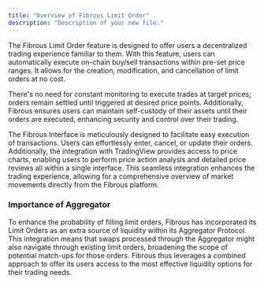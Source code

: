 ```yaml
---
title: "Overview of Fibrous Limit Order"
description: "Description of your new file."
---
```


The Fibrous Limit Order feature is designed to offer users a decentralized trading experience familiar to them. With this feature, users can automatically execute on-chain buy/sell transactions within pre-set price ranges. It allows for the creation, modification, and cancellation of limit orders at no cost.

There's no need for constant monitoring to execute trades at target prices; orders remain settled until triggered at desired price points. Additionally, Fibrous ensures users can maintain self-custody of their assets until their orders are executed, enhancing security and control over their trading.

The Fibrous Interface is meticulously designed to facilitate easy execution of transactions. Users can effortlessly enter, cancel, or update their orders. Additionally, the integration with TradingView provides access to price charts, enabling users to perform price action analysis and detailed price reviews all within a single interface. This seamless integration enhances the trading experience, allowing for a comprehensive overview of market movements directly from the Fibrous platform.

### **Importance of Aggregator**

To enhance the probability of filling limit orders, Fibrous has incorporated its Limit Orders as an extra source of liquidity within its Aggregator Protocol. This integration means that swaps processed through the Aggregator might also navigate through existing limit orders, broadening the scope of potential match-ups for those orders. Fibrous thus leverages a combined approach to offer its users access to the most effective liquidity options for their trading needs.